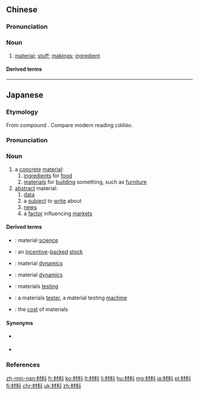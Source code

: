 ==Chinese==
{{zh-forms}}

===Pronunciation===
{{zh-pron
|m=cáiliào,er=y
|c=coi4 liu6-2
|h=pfs=chhòi-liau
|mn=châi-liāu/chhâi-liāu/chhái-liāu
|md=cài-lâiu
|ma=y
|cat=n
}}

===Noun===
{{zh-noun}}

# [[material]]; [[stuff]]; [[makings]]; [[ingredient]]
#: {{zh-x|材料 加工 工程|'''material''' processing engineering}}

====Derived terms====
{{zh-der|建築材料|建材}}

{{zh-cat|Elementary}}

----

==Japanese==
{{ja-kanjitab|ざい|りょう|yomi=o}}

===Etymology===
From {{etyl|ltc|ja|sort=さいりょう'}} compound {{m|ltc|材料|tr=dzoj lew<sup>H</sup>|lit=materials + ingredients}}. Compare modern {{etyl|cmn|-}} reading ''cáiliào''.

===Pronunciation===
{{ja-pron|yomi=goon|ざいりょう|acc=3|acc_ref=NHK,DJR,SMK5}}

===Noun===
{{ja-noun|ざいりょう}}

# a [[concrete]] [[material]]:
## [[ingredient]]s for [[food]]
## [[materials]] for [[build]]ing something, such as [[furniture]]
# [[abstract]] material:
## [[data]]
## a [[subject]] to [[write]] about
## [[news]]
## a [[factor]] influencing [[market]]s

====Derived terms====
{{der-top}}
* {{ja-r|材料学|ざいりょう がく}}: material [[science]]
* {{ja-r|材料株|ざいりょう かぶ}}: an [[incentive]]-[[backed]] [[stock]]
* {{ja-r|材料強弱学|ざいりょう きょうじゃくがく}}: material [[dynamics]]
* {{ja-r|材料力学|ざいりょう りきがく}}: material [[dynamics]]
* {{ja-r|材料試験|ざいりょう しけん}}: materials [[testing]]
* {{ja-r|材料試験機|ざいりょう しけんき}}: a materials [[tester]], a material testing [[machine]]
* {{ja-r|材料費|ざいりょう ひ}}: the [[cost]] of materials
{{der-bottom}}

====Synonyms====
* {{sense|raw material}} {{ja-r|原料|げんりょう}}
* {{sense|subject, topic}} {{ja-r|素材|そざい}}

===References===
<references/>

[[zh-min-nan:材料]]
[[fr:材料]]
[[ko:材料]]
[[lt:材料]]
[[li:材料]]
[[hu:材料]]
[[mg:材料]]
[[ja:材料]]
[[pl:材料]]
[[fi:材料]]
[[chr:材料]]
[[uk:材料]]
[[zh:材料]]
